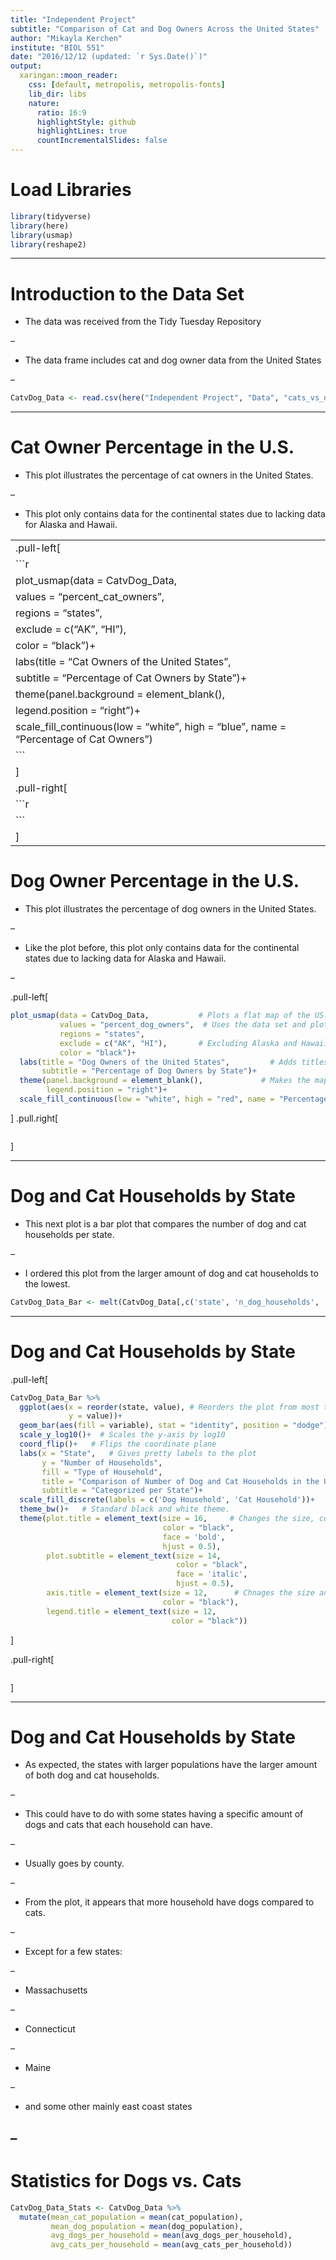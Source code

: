 ```yaml
---
title: "Independent Project"
subtitle: "Comparison of Cat and Dog Owners Across the United States"
author: "Mikayla Kerchen"
institute: "BIOL 551"
date: "2016/12/12 (updated: `r Sys.Date()`)"
output:
  xaringan::moon_reader:
    css: [default, metropolis, metropolis-fonts]
    lib_dir: libs
    nature:
      ratio: 16:9
      highlightStyle: github
      highlightLines: true
      countIncrementalSlides: false
---
```


# Load Libraries

```r
library(tidyverse)
library(here)
library(usmap)
library(reshape2)
```

---

# Introduction to the Data Set

- The data was received from the Tidy Tuesday Repository

--

- The data frame includes cat and dog owner data from the United States

--

```r
CatvDog_Data <- read.csv(here("Independent Project", "Data", "cats_vs_dogs.csv"))
```
---

# Cat Owner Percentage in the U.S.

- This plot illustrates the percentage of cat owners in the United States.

--

- This plot only contains data for the continental states due to lacking data for Alaska and Hawaii.

--
.pull-left[
```r
plot_usmap(data = CatvDog_Data,           
           values = "percent_cat_owners",  
           regions = "states",
           exclude = c("AK", "HI"),       
           color = "black")+
  labs(title = "Cat Owners of the United States",         
       subtitle = "Percentage of Cat Owners by State")+
  theme(panel.background = element_blank(),             
        legend.position = "right")+
  scale_fill_continuous(low = "white", high = "blue", name = "Percentage of Cat Owners")
```
]
.pull-right[
```r
```
]
---

# Dog Owner Percentage in the U.S.

- This plot illustrates the percentage of dog owners in the United States.

--

- Like the plot before, this plot only contains data for the continental states due to lacking data for Alaska and Hawaii.

--

.pull-left[
```r
plot_usmap(data = CatvDog_Data,           # Plots a flat map of the US.
           values = "percent_dog_owners",  # Uses the data set and plots the percentage data.
           regions = "states",
           exclude = c("AK", "HI"),       # Excluding Alaska and Hawaii from the map since there is no data for them.
           color = "black")+
  labs(title = "Dog Owners of the United States",         # Adds titles to the plot.
       subtitle = "Percentage of Dog Owners by State")+
  theme(panel.background = element_blank(),             # Makes the map blank inside and put the legend to the right.
        legend.position = "right")+
  scale_fill_continuous(low = "white", high = "red", name = "Percentage of Dog Owners")    # Gives a gradient effect in order of how high or low the percentage is.
```
]
.pull.right[
```r
```
]

---

# Dog and Cat Households by State

- This next plot is a bar plot that compares the number of dog and cat households per state.

--

- I ordered this plot from the larger amount of dog and cat households to the lowest.

```r
CatvDog_Data_Bar <- melt(CatvDog_Data[,c('state', 'n_dog_households', 'n_cat_households')], id.vars = 1)
```

---

# Dog and Cat Households by State

.pull-left[
```r
CatvDog_Data_Bar %>%     
  ggplot(aes(x = reorder(state, value), # Reorders the plot from most to least value
             y = value))+
  geom_bar(aes(fill = variable), stat = "identity", position = "dodge")+
  scale_y_log10()+  # Scales the y-axis by log10
  coord_flip()+   # Flips the coordinate plane
  labs(x = "State",   # Gives pretty labels to the plot
       y = "Number of Households",
       fill = "Type of Household",
       title = "Comparison of Number of Dog and Cat Households in the U.S.",
       subtitle = "Categorized per State")+
  scale_fill_discrete(labels = c('Dog Household', 'Cat Household'))+   # Re-labels the legend with prettier names (ex: instead of 'n_dog_households' and 'n_cat_households')
  theme_bw()+   # Standard black and white theme.
  theme(plot.title = element_text(size = 16,     # Changes the size, color, face, and adjusts the title and subtitle.
                                  color = "black",
                                  face = 'bold',
                                  hjust = 0.5),
        plot.subtitle = element_text(size = 14,
                                     color = "black",
                                     face = 'italic',
                                     hjust = 0.5),
        axis.title = element_text(size = 12,      # Chnages the size and color of the axis and legend titles.
                                  color = "black"),
        legend.title = element_text(size = 12,
                                    color = "black"))
```
]

.pull-right[
```r
```
]

---

# Dog and Cat Households by State

- As expected, the states with larger populations have the larger amount of both dog and cat households.

--

  - This could have to do with some states having a specific amount of dogs and cats that each household can have.

--

  - Usually goes by county.

--

- From the plot, it appears that more household have dogs compared to cats.

--

  - Except for a few states: 

--

  - Massachusetts
    
--

  - Connecticut

--

  - Maine

--

  - and some other mainly east coast states
  
--
---

# Statistics for Dogs vs. Cats

```r
CatvDog_Data_Stats <- CatvDog_Data %>%
  mutate(mean_cat_population = mean(cat_population),
         mean_dog_population = mean(dog_population),
         avg_dogs_per_household = mean(avg_dogs_per_household),
         avg_cats_per_household = mean(avg_cats_per_household))
```


